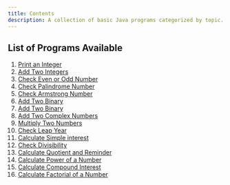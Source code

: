 ```yaml
---
title: Contents
description: A collection of basic Java programs categorized by topic.
---
```


## List of Programs Available

1. [Print an Integer](/programs/print-an-integer)
2. [Add Two Integers](/programs/add-two-integers)
3. [Check Even or Odd Number](/programs/check-even-or-odd)
4. [Check Palindrome Number](/programs/java-program-to-check-palindrome-number)
5. [Check Armstrong Number](/programs/java-program-to-check-armstrong-number)
6. [Add Two Binary](/programs/java-program-to-add-two-binary-numbers)
7. [Add Two Binary](/programs/java-program-to-add-two-binary-numbers)
8. [Add Two Complex Numbers](/programs/java-program-to-add-two-complex-numbers)
9. [Multiply Two Numbers](/programs/multiply-two-numbers)
10. [Check Leap Year](/programs/java-program-to-check-Leap-year)
11. [Calculate Simple interest](/programs/calculate-simple-interest)
12. [Check Divisibility](/programs/java-program-to-check-divisbility)
13. [Calculate Quotient and Reminder](/programs/find-quotient-and-reminder)
14. [Calculate Power of a Number](/programs/calculate-power-of-a-number)
15. [Calculate Compound Interest](/programs/calculate-compound-interest)
16. [Calculate Factorial of a Number](/programs/factorial-in-java)
